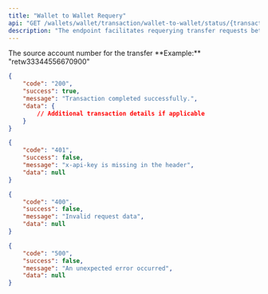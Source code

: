 ```yaml
---
title: "Wallet to Wallet Requery"
api: "GET /wallets/wallet/transaction/wallet-to-wallet/status/{transactionReference}"
description: "The endpoint facilitates requerying transfer requests between emedly wallets."
---
```


<ParamField body="transactionReference" type="string" required>
	The source account number for the transfer **Example:** "retw33344556670900"
</ParamField>

<ResponseExample>

```json 200 OK
{
	"code": "200",
	"success": true,
	"message": "Transaction completed successfully.",
	"data": {
		// Additional transaction details if applicable
	}
}
```

```json 401 Unauthorized
{
	"code": "401",
	"success": false,
	"message": "x-api-key is missing in the header",
	"data": null
}
```

```json 400 Bad Request
{
	"code": "400",
	"success": false,
	"message": "Invalid request data",
	"data": null
}
```

```json 500 Internal Server Error
{
	"code": "500",
	"success": false,
	"message": "An unexpected error occurred",
	"data": null
}
```

</ResponseExample>
